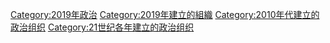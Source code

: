 {{Cat topic in year|topic=建立的政治组织|year=2019}}

[[Category:2019年政治|Category:2019年政治]]
[[Category:2019年建立的組織|Category:2019年建立的組織]]
[[Category:2010年代建立的政治组织|Category:2010年代建立的政治组织]]
[[Category:21世纪各年建立的政治组织|Category:21世纪各年建立的政治组织]]